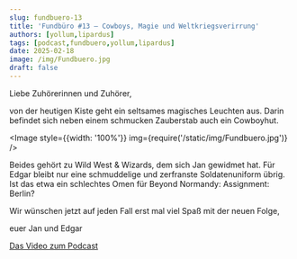 ```yaml
---
slug: fundbuero-13
title: 'Fundbüro #13 – Cowboys, Magie und Weltkriegsverirrung'
authors: [yollum,lipardus]
tags: [podcast,fundbuero,yollum,lipardus]
date: 2025-02-18
image: /img/Fundbuero.jpg
draft: false
---
```



Liebe Zuhörerinnen und Zuhörer,

von der heutigen Kiste geht ein seltsames magisches Leuchten aus. Darin befindet sich neben einem schmucken Zauberstab auch ein Cowboyhut.

<Image style={{width: '100%'}} img={require('/static/img/Fundbuero.jpg')} />

<!--truncate-->

Beides gehört zu Wild West & Wizards, dem sich Jan gewidmet hat. Für Edgar bleibt nur eine schmuddelige und zerfranste Soldatenuniform übrig. Ist das etwa ein schlechtes Omen für Beyond Normandy: Assignment: Berlin?

Wir wünschen jetzt auf jeden Fall erst mal viel Spaß mit der neuen Folge,

euer Jan und Edgar

[Das Video zum Podcast](https://youtu.be/4hQH4SKIdtk)

<ReactPlayer
    width="100%"
    height="50px"
    controls
    url='https://m10z.picnotes.de/Fundbuero/Fundbuero_013.mp3'
/>
